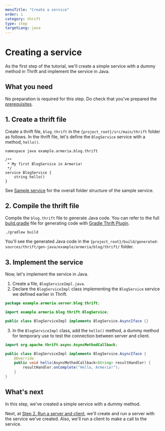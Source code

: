 ```yaml
---
menuTitle: "Create a service"
order: 1
category: thrift
type: step
targetLang: java
---
```


# Creating a service

As the first step of the tutorial, we'll create a simple service with a dummy method in Thrift and implement the service in Java.

<TutorialSteps current={1} />

## What you need

No preparation is required for this step. Do check that you've prepared the [prerequisites](/tutorials/thrift/blog/#prerequisites).

## 1. Create a thrift file

Create a thrift file, `blog.thrift` in the `{project_root}/src/main/thrift` folder as follows.
In the thrift file, let's define the `BlogService` service with a method, `hello()`.

```thrift filename=blog.thrift
namespace java example.armeria.blog.thrift

/**
 * My first BlogService in Armeria!
 */
service BlogService {
    string hello()
}
```

<Tip>

See [Sample service](/tutorials/thrift/blog#sample-service) for the overall folder structure of the sample service.

</Tip>

## 2. Compile the thrift file

Compile the `blog.thrift` file to generate Java code.
You can refer to the full [build.gradle](https://github.com/line/armeria-examples/tree/main/tutorials/thrift/build.gradle) file for generating code with [Gradle Thrift Plugin](https://github.com/jruyi/thrift-gradle-plugin).

```bash
./gradlew build
```

You'll see the generated Java code in the `{project_root}/build/generated-sources/thrift/gen-java/example/armeria/blog/thrift/` folder.

## 3. Implement the service

Now, let's implement the service in Java.

1. Create a file, `BlogServiceImpl.java`.
2. Declare the `BlogServiceImpl` class implementing the `BlogService` service we defined earlier in Thrift.
  ```java filename=BlogServiceImpl.java
  package example.armeria.server.blog.thrift;

  import example.armeria.blog.thrift.BlogService;

  public class BlogServiceImpl implements BlogService.AsyncIface {}
  ```
3. In the `BlogServiceImpl` class, add the `hello()` method, a dummy method for temporary use to test the connection between server and client.
  ```java filename=BlogServiceImpl.java
  import org.apache.thrift.async.AsyncMethodCallback;

  public class BlogServiceImpl implements BlogService.AsyncIface {
      @Override
      public void hello(AsyncMethodCallback<String> resultHandler) {
          resultHandler.onComplete("Hello, Armeria!");
      }
  }
  ```

## What's next

In this step, we've created a simple service with a dummy method.

Next, at [Step 2. Run a server and client](/tutorials/thrift/blog/run-server-and-client), we'll create and run a server with the service we've created.
Also, we'll run a client to make a call to the service.

<TutorialSteps current={1} />